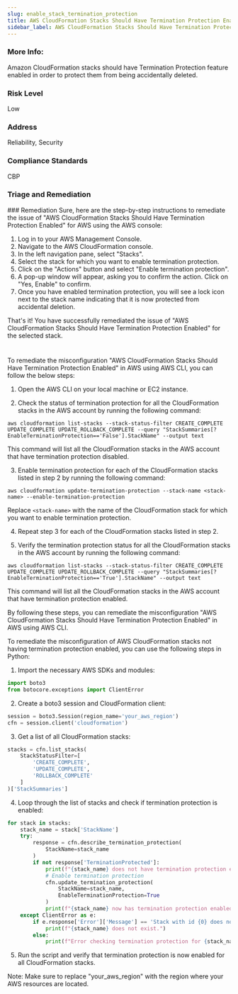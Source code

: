 ```yaml
---
slug: enable_stack_termination_protection
title: AWS CloudFormation Stacks Should Have Termination Protection Enabled
sidebar_label: AWS CloudFormation Stacks Should Have Termination Protection Enabled
---
```


### More Info:

Amazon CloudFormation stacks should have Termination Protection feature enabled in order to protect them from being accidentally deleted.

### Risk Level

Low

### Address

Reliability, Security

### Compliance Standards

CBP


### Triage and Remediation
<Tabs>
<Tab title='Remediation'>
### Remediation

<AccordionGroup>
<Accordion title='Using Console' defaultOpen='true'>
Sure, here are the step-by-step instructions to remediate the issue of "AWS CloudFormation Stacks Should Have Termination Protection Enabled" for AWS using the AWS console:

1. Log in to your AWS Management Console.
2. Navigate to the AWS CloudFormation console.
3. In the left navigation pane, select "Stacks".
4. Select the stack for which you want to enable termination protection.
5. Click on the "Actions" button and select "Enable termination protection".
6. A pop-up window will appear, asking you to confirm the action. Click on "Yes, Enable" to confirm.
7. Once you have enabled termination protection, you will see a lock icon next to the stack name indicating that it is now protected from accidental deletion.

That's it! You have successfully remediated the issue of "AWS CloudFormation Stacks Should Have Termination Protection Enabled" for the selected stack.

#
</Accordion>

<Accordion title='Using CLI'>
To remediate the misconfiguration "AWS CloudFormation Stacks Should Have Termination Protection Enabled" in AWS using AWS CLI, you can follow the below steps:

1. Open the AWS CLI on your local machine or EC2 instance.

2. Check the status of termination protection for all the CloudFormation stacks in the AWS account by running the following command:

```
aws cloudformation list-stacks --stack-status-filter CREATE_COMPLETE UPDATE_COMPLETE UPDATE_ROLLBACK_COMPLETE --query "StackSummaries[?EnableTerminationProtection=='False'].StackName" --output text
```

This command will list all the CloudFormation stacks in the AWS account that have termination protection disabled.

3. Enable termination protection for each of the CloudFormation stacks listed in step 2 by running the following command:

```
aws cloudformation update-termination-protection --stack-name <stack-name> --enable-termination-protection
```

Replace `<stack-name>` with the name of the CloudFormation stack for which you want to enable termination protection.

4. Repeat step 3 for each of the CloudFormation stacks listed in step 2.

5. Verify the termination protection status for all the CloudFormation stacks in the AWS account by running the following command:

```
aws cloudformation list-stacks --stack-status-filter CREATE_COMPLETE UPDATE_COMPLETE UPDATE_ROLLBACK_COMPLETE --query "StackSummaries[?EnableTerminationProtection=='True'].StackName" --output text
```

This command will list all the CloudFormation stacks in the AWS account that have termination protection enabled.

By following these steps, you can remediate the misconfiguration "AWS CloudFormation Stacks Should Have Termination Protection Enabled" in AWS using AWS CLI.
</Accordion>

<Accordion title='Using Python'>
To remediate the misconfiguration of AWS CloudFormation stacks not having termination protection enabled, you can use the following steps in Python:

1. Import the necessary AWS SDKs and modules:

```python
import boto3
from botocore.exceptions import ClientError
```

2. Create a boto3 session and CloudFormation client:

```python
session = boto3.Session(region_name='your_aws_region')
cfn = session.client('cloudformation')
```

3. Get a list of all CloudFormation stacks:

```python
stacks = cfn.list_stacks(
    StackStatusFilter=[
        'CREATE_COMPLETE',
        'UPDATE_COMPLETE',
        'ROLLBACK_COMPLETE'
    ]
)['StackSummaries']
```

4. Loop through the list of stacks and check if termination protection is enabled:

```python
for stack in stacks:
    stack_name = stack['StackName']
    try:
        response = cfn.describe_termination_protection(
            StackName=stack_name
        )
        if not response['TerminationProtected']:
            print(f"{stack_name} does not have termination protection enabled.")
            # Enable termination protection
            cfn.update_termination_protection(
                StackName=stack_name,
                EnableTerminationProtection=True
            )
            print(f"{stack_name} now has termination protection enabled.")
    except ClientError as e:
        if e.response['Error']['Message'] == 'Stack with id {0} does not exist'.format(stack_name):
            print(f"{stack_name} does not exist.")
        else:
            print(f"Error checking termination protection for {stack_name}: {e}")
```

5. Run the script and verify that termination protection is now enabled for all CloudFormation stacks.

Note: Make sure to replace "your_aws_region" with the region where your AWS resources are located.
</Accordion>

</AccordionGroup>
</Tab>
</Tabs>

